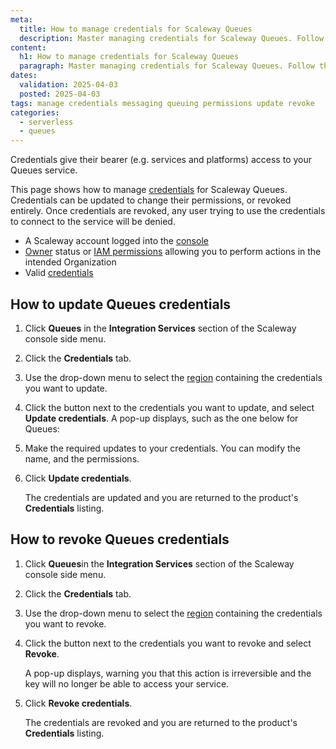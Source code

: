 ```yaml
---
meta:
  title: How to manage credentials for Scaleway Queues
  description: Master managing credentials for Scaleway Queues. Follow this guide to securely update, rotate, and control access to your messaging services.
content:
  h1: How to manage credentials for Scaleway Queues
  paragraph: Master managing credentials for Scaleway Queues. Follow this guide to securely update, rotate, and control access to your messaging services.
dates:
  validation: 2025-04-03
  posted: 2025-04-03
tags: manage credentials messaging queuing permissions update revoke 
categories:
  - serverless
  - queues 
---
```


Credentials give their bearer (e.g. services and platforms) access to your Queues service. 

This page shows how to manage [credentials](/queues/concepts/#credentials) for Scaleway Queues. Credentials can be updated to change their permissions, or revoked entirely. Once credentials are revoked, any user trying to use the credentials to connect to the service will be denied.

<Macro id="requirements" />

- A Scaleway account logged into the [console](https://console.scaleway.com)
- [Owner](/iam/concepts/#owner) status or [IAM permissions](/iam/concepts/#permission) allowing you to perform actions in the intended Organization
- Valid [credentials](/queues/how-to/create-credentials/)

## How to update Queues credentials

1. Click **Queues** in the **Integration Services** section of the Scaleway console side menu.

2. Click the **Credentials** tab.

3. Use the drop-down menu to select the [region](/queues/concepts/#region) containing the credentials you want to update.

4. Click the <Icon name="more" /> button next to the credentials you want to update, and select **Update credentials**. A pop-up displays, such as the one below for Queues:

    <Lightbox src="scaleway-queues-update-creds.webp" alt="In the Scaleway console, the Update Credentials screen displays. Users can change the name of the credentials, or tick/untick the write, read and manage permissions." />

5. Make the required updates to your credentials. You can modify the name, and the permissions.

6. Click **Update credentials**.

    The credentials are updated and you are returned to the product's **Credentials** listing.

## How to revoke Queues credentials

1. Click **Queues**in the **Integration Services** section of the Scaleway console side menu.

2. Click the **Credentials** tab.

3. Use the drop-down menu to select the [region](/queues/concepts/#region) containing the credentials you want to revoke.

4. Click the <Icon name="more" /> button next to the credentials you want to revoke and select **Revoke**.

    A pop-up displays, warning you that this action is irreversible and the key will no longer be able to access your service.

5. Click **Revoke credentials**.

    The credentials are revoked and you are returned to the product's **Credentials** listing.